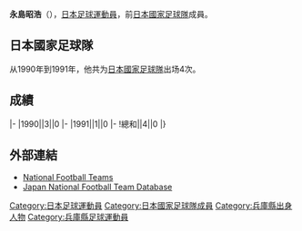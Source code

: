 {{Infobox football biography
|name=永島昭浩
|image=
|fullname=永島昭浩
|birth_date={{Birth date and age|1964|4|9}}
|cityofbirth=[[兵庫縣|兵庫縣]]
|countryofbirth=[[日本|日本]]
|height=1.82 m
|position=[[前鋒_(足球)|前鋒]]
|currentclub=
|years=1983-1993<br/>1994-1995<br/>1995-2000
|clubs=[[大阪飛腳|松下電器/大阪飛腳]]<br/>[[清水心跳|清水心跳]]<br/>[[神戶勝利船|神戶勝利船]]
|caps(goals)=
|nationalyears=1990-1991
|nationalteam=[[日本國家足球隊|日本]]
|nationalcaps(goals)=4 (0)
}}
'''永島昭浩'''（{{Bd|1964年|4月9日||}}），[[日本|日本]][[足球|足球]][[運動員|運動員]]，前[[日本國家足球隊|日本國家足球隊]]成員。

==日本國家足球隊==
从1990年到1991年，他共为[[日本國家足球隊|日本國家足球隊]]出场4次。

==成績==
{{Football player national team statistics|JPN}}
|-
|1990||3||0
|-
|1991||1||0
|-
!總和||4||0
|}

==外部連結==
{{Reflist}}
*[http://www.national-football-teams.com/v2/player.php?id=35813 National Football Teams] {{Wayback|url=http://www.national-football-teams.com/v2/player.php?id=35813 |date=20121012185123 }}
*[https://web.archive.org/web/20130922114911/http://www.japannationalfootballteam.com/en/players/nagashima_akihiro.html Japan National Football Team Database]

{{Japan-sport-bio-stub}}
{{Soccer-player-stub}}

[[Category:日本足球運動員|Category:日本足球運動員]]
[[Category:日本國家足球隊成員|Category:日本國家足球隊成員]]
[[Category:兵庫縣出身人物|Category:兵庫縣出身人物]]
[[Category:兵庫縣足球運動員|Category:兵庫縣足球運動員]]